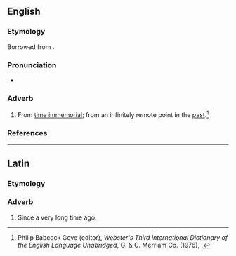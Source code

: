 ==English==

===Etymology===
Borrowed from {{bor|en|NL.|ab aeternō}}.

===Pronunciation===
* {{a|GenAm}} {{IPA|/ˌæb iˈtɚ.noʊ/|/ˌɑb ˌaɪˈtɚ.noʊ/|lang=en}}

===Adverb===
{{en-adv|-}}

# From [[time immemorial]]; from an infinitely remote point in the [[past]].<ref name=Gove>Philip Babcock Gove (editor), ''Webster's Third International Dictionary of the English Language Unabridged'', G. & C. Merriam Co. (1976), {{ISBN|0-87779-101-5}}.</ref>

===References===
<references/>

----

==Latin==

===Etymology===
{{affix|la|ab|aeternus|alt2=aeternō}}

===Adverb===
{{la-adv|[[ab]] [[aeternus|aeternō]]|-}}

# Since a very long time ago.